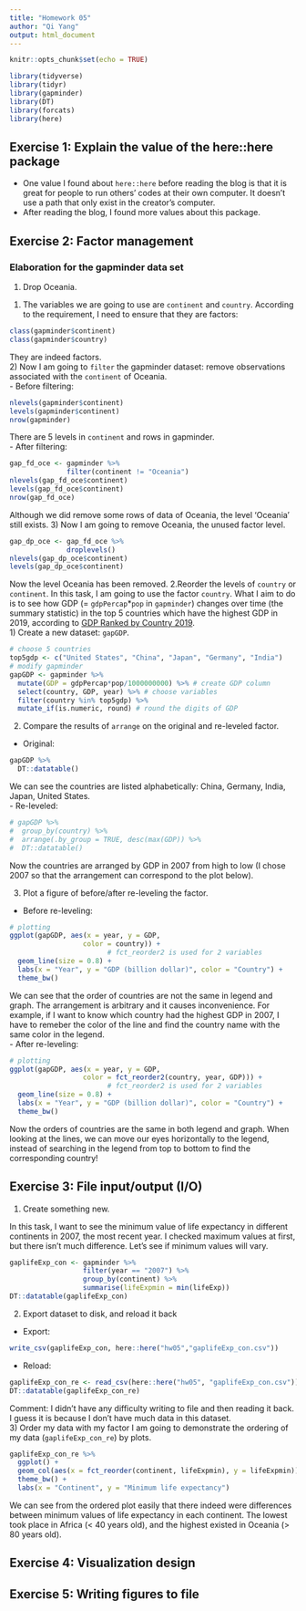 ```yaml
---
title: "Homework 05"
author: "Qi Yang"
output: html_document
---
```


```r
knitr::opts_chunk$set(echo = TRUE)
```
```r
library(tidyverse)
library(tidyr)
library(gapminder)
library(DT)
library(forcats)
library(here)
```

## Exercise 1: Explain the value of the here::here package
- One value I found about `here::here` before reading the blog is that it is great for people to run others' codes at their own computer. It doesn't use a path that only exist in the creator's computer. 
- After reading the blog, I found more values about this package.

## Exercise 2: Factor management
### Elaboration for the gapminder data set
1. Drop Oceania.
1) The variables we are going to use are `continent` and `country`. According to the requirement, I need to ensure that they are factors:
```r
class(gapminder$continent)
class(gapminder$country)
```
They are indeed factors.     
2) Now I am going to `filter` the gapminder dataset: remove observations associated with the `continent` of Oceania.     
- Before filtering:    
```r
nlevels(gapminder$continent)
levels(gapminder$continent)
nrow(gapminder)
```
There are 5 levels in `continent` and  rows in gapminder.     
- After filtering:     
```r
gap_fd_oce <- gapminder %>% 
              filter(continent != "Oceania")
nlevels(gap_fd_oce$continent)
levels(gap_fd_oce$continent)
nrow(gap_fd_oce)
```
Although we did remove some rows of data of Oceania, the level 'Oceania' still exists.
3) Now I am going to remove Oceania, the unused factor level.
```r
gap_dp_oce <- gap_fd_oce %>% 
              droplevels()
nlevels(gap_dp_oce$continent)
levels(gap_dp_oce$continent)
```
Now the level Oceania has been removed.
2.Reorder the levels of `country` or `continent`.
In this task, I am going to use the factor `country`. What I aim to do is to see how GDP (= `gdpPercap`*`pop` in `gapminder`) changes over time (the summary statistic) in the top 5 countries which have the highest GDP in 2019, according to [GDP Ranked by Country 2019](http://worldpopulationreview.com/countries/countries-by-gdp/).   
1) Create a new dataset: `gapGDP`.
```r
# choose 5 countries
top5gdp <- c("United States", "China", "Japan", "Germany", "India")
# modify gapminder
gapGDP <- gapminder %>% 
  mutate(GDP = gdpPercap*pop/1000000000) %>% # create GDP column
  select(country, GDP, year) %>% # choose variables
  filter(country %in% top5gdp) %>% 
  mutate_if(is.numeric, round) # round the digits of GDP
```
2) Compare the results of `arrange` on the original and re-leveled factor.  
- Original:
```r
gapGDP %>% 
  DT::datatable()
```
We can see the countries are listed alphabetically: China, Germany, India, Japan, United States.     
- Re-leveled:
```r
# gapGDP %>% 
#  group_by(country) %>% 
#  arrange(.by_group = TRUE, desc(max(GDP)) %>% 
#  DT::datatable()
```
Now the countries are arranged by GDP in 2007 from high to low (I chose 2007 so that the arrangement can correspond to the plot below).     

3) Plot a figure of before/after re-leveling the factor.      
- Before re-leveling:
```r
# plotting
ggplot(gapGDP, aes(x = year, y = GDP,
                  color = country)) + 
                        # fct_reorder2 is used for 2 variables
  geom_line(size = 0.8) +
  labs(x = "Year", y = "GDP (billion dollar)", color = "Country") +
  theme_bw()
```
We can see that the order of countries are not the same in legend and graph. The arrangement is arbitrary and it causes inconvenience. For example, if I want to know which country had the highest GDP in 2007, I have to remeber the color of the line and find the country name with the same color in the legend.     
- After re-leveling:
```r
# plotting
ggplot(gapGDP, aes(x = year, y = GDP,
                  color = fct_reorder2(country, year, GDP))) + 
                        # fct_reorder2 is used for 2 variables
  geom_line(size = 0.8) +
  labs(x = "Year", y = "GDP (billion dollar)", color = "Country") +
  theme_bw()
```
Now the orders of countries are the same in both legend and graph. When looking at the lines, we can move our eyes horizontally to the legend, instead of searching in the legend from top to bottom to find the corresponding country!

## Exercise 3: File input/output (I/O)
1) Create something new.      

In this task, I want to see the minimum value of life expectancy in different continents in 2007, the most recent year. I checked maximum values at first, but there isn't much difference. Let's see if minimum values will vary.
```r
gaplifeExp_con <- gapminder %>% 
                  filter(year == "2007") %>% 
                  group_by(continent) %>% 
                  summarise(lifeExpmin = min(lifeExp))
DT::datatable(gaplifeExp_con)
```
2) Export dataset to disk, and reload it back            

- Export:
```r
write_csv(gaplifeExp_con, here::here("hw05","gaplifeExp_con.csv"))
```
- Reload:
```r
gaplifeExp_con_re <- read_csv(here::here("hw05", "gaplifeExp_con.csv"))
DT::datatable(gaplifeExp_con_re)
```
Comment: I didn't have any difficulty writing to file and then reading it back. I guess it is because I don't have much data in this dataset.     
3) Order my data with my factor
I am going to demonstrate the ordering of my data (`gaplifeExp_con_re`) by plots.     
```r
gaplifeExp_con_re %>%
  ggplot() +
  geom_col(aes(x = fct_reorder(continent, lifeExpmin), y = lifeExpmin)) +
  theme_bw() +
  labs(x = "Continent", y = "Minimum life expectancy")
```

We can see from the ordered plot easily that there indeed were differences between minimum values of life expectancy in each continent. The lowest took place in Africa (< 40 years old), and the highest existed in Oceania (> 80 years old).    

## Exercise 4: Visualization design

## Exercise 5: Writing figures to file

